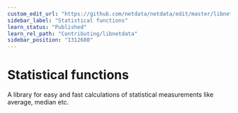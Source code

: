 ```yaml
---
custom_edit_url: "https://github.com/netdata/netdata/edit/master/libnetdata/statistical/README.md"
sidebar_label: "Statistical functions"
learn_status: "Published"
learn_rel_path: "Contributing/libnetdata"
sidebar_position: "1312680"
---
```



# Statistical functions

A library for easy and fast calculations of statistical measurements like average, median etc.
